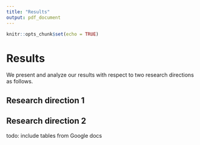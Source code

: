 ```yaml
---
title: "Results"
output: pdf_document
---
```


```r
knitr::opts_chunk$set(echo = TRUE)
```

# Results
We present and analyze our results with respect to two research directions as follows.

## Research direction 1

## Research direction 2

todo: include tables from Google docs
 

